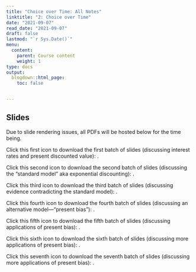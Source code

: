 ```yaml
---
title: "Choice over Time: All Notes"
linktitle: "2: Choice over Time"
date: "2021-09-07"
read_date: "2021-09-07"
draft: false
lastmod: "`r Sys.Date()`"
menu:
  content:
    parent: Course content
    weight: 1
type: docs
output:
  blogdown::html_page:
    toc: false


---
```


## Slides

Due to slide rendering issues, all PDFs will be hosted below for the time being.

Click this first icon to download the first batch of slides (discussing interest rates and present discounted value): [<i class="fas fa-file-download"></i>](/ps/EC404_Lecture4a.pdf).

Click this second icon to download the second batch of slides (discussing the "standard model" aka exponential discounting): [<i class="fas fa-file-download"></i>](/ps/EC404_Lecture4b.pdf).

Click this third icon to download the third batch of slides (discussing evidence contradicting the standard model): [<i class="fas fa-file-download"></i>](/ps/EC404_Lecture4c.pdf).

Click this fourth icon to download the fourth batch of slides (discussing an alternative model---"present bias"): [<i class="fas fa-file-download"></i>](/ps/EC404_Lecture4d.pdf).

Click this fifth icon to download the fifth batch of slides (discussing applications of present bias): [<i class="fas fa-file-download"></i>](/ps/EC404_Lecture4e.pdf).

Click this sixth icon to download the sixth batch of slides (discussing more applications of present bias): [<i class="fas fa-file-download"></i>](/ps/EC404_Lecture4e2.pdf).

Click this seventh icon to download the seventh batch of slides (discussing more applications of present bias): [<i class="fas fa-file-download"></i>](/ps/EC404_Lecture4f.pdf).
